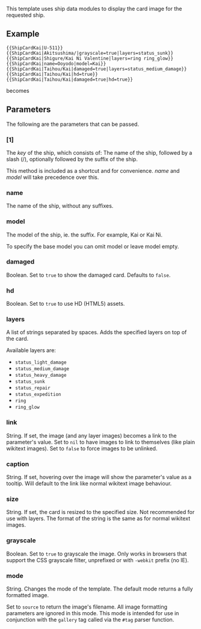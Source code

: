 This template uses ship data modules to display the card image for the requested ship.

==Example==
 <nowiki>{{ShipCardKai|U-511}}</nowiki>
 <nowiki>{{ShipCardKai|Akitsushima/|grayscale=true|layers=status_sunk}}</nowiki>
 <nowiki>{{ShipCardKai|Shigure/Kai Ni Valentine|layers=ring ring_glow}}</nowiki>
 <nowiki>{{ShipCardKai|name=Ooyodo|model=Kai}}</nowiki>
 <nowiki>{{ShipCardKai|Taihou/Kai|damaged=true|layers=status_medium_damage}}</nowiki>
 <nowiki>{{ShipCardKai|Taihou/Kai|hd=true}}</nowiki>
 <nowiki>{{ShipCardKai|Taihou/Kai|damaged=true|hd=true}}</nowiki>

becomes

{{ShipCardKai|U-511}}
{{ShipCardKai|Akitsushima/|grayscale=true|layers=status_sunk}}
{{ShipCardKai|Shigure/Kai Ni Valentine|layers=ring ring_glow}}
{{ShipCardKai|name=Ooyodo|model=Kai}}
{{ShipCardKai|Taihou/Kai|damaged=true|layers=status_medium_damage}}

{{ShipCardKai|Taihou/Kai|hd=true}}
{{ShipCardKai|Taihou/Kai|damaged=true|hd=true}}

==Parameters==
The following are the parameters that can be passed.

===[1]===

The ''key'' of the ship, which consists of: The name of the ship, followed by a slash (/), optionally followed by the suffix of the ship.

This method is included as a shortcut and for convenience. ''name'' and ''model'' will take precedence over this.

===name===
The name of the ship, without any suffixes.

===model===
The model of the ship, ie. the suffix. For example, Kai or Kai Ni.

To specify the base model you can omit model or leave model empty.

===damaged===

Boolean. Set to <code>true</code> to show the damaged card. Defaults to <code>false</code>.

===hd===

Boolean. Set to <code>true</code> to use HD (HTML5) assets.

===layers===

A list of strings separated by spaces. Adds the specified layers on top of the card. 

Available layers are:
* <code>status_light_damage</code>
* <code>status_medium_damage</code>
* <code>status_heavy_damage</code>
* <code>status_sunk</code>
* <code>status_repair</code>
* <code>status_expedition</code>
* <code>ring</code>
* <code>ring_glow</code>

===link===

String. If set, the image (and any layer images) becomes a link to the parameter's value. Set to <code>nil</code> to have images to link to themselves (like plain wikitext images). Set to <code>false</code> to force images to be unlinked.

===caption===

String. If set, hovering over the image will show the parameter's value as a tooltip. Will default to the link like normal wikitext image behaviour.

===size===

String. If set, the card is resized to the specified size. Not recommended for use with layers. The format of the string is the same as for normal wikitext images.

===grayscale===

Boolean. Set to <code>true</code> to grayscale the image. Only works in browsers that support the CSS grayscale filter, unprefixed or with <code>-webkit</code> prefix (no IE).

===mode===

String. Changes the mode of the template. The default mode returns a fully formatted image.

Set to <code>source</code> to return the image's filename. All image formatting parameters are ignored in this mode. This mode is intended for use in conjunction with the <code>gallery</code> tag called via the <code>#tag</code> parser function.

<includeonly>[[Category:Templates that use ship data modules|{{PAGENAME}}]]</includeonly><noinclude>[[Category:Template documentation|{{PAGENAME}}]]</noinclude>